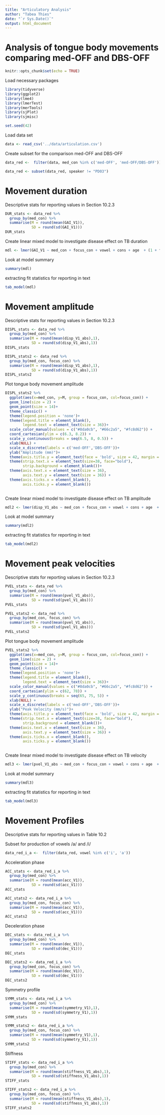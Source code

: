 ---
title: "Articulatory Analysis"
author: "Tabea Thies"
date: "`r Sys.Date()`"
output: html_document
---

# Analysis of tongue body movements comparing med-OFF and DBS-OFF

```{r setup, include=FALSE}
knitr::opts_chunk$set(echo = TRUE)
```

Load necessary packages

```{r load_tidyverse, warning = FALSE, message = FALSE}
library(tidyverse)
library(ggplot2)
library(lme4)
library(lmerTest)
library(merTools)
library(sjPlot)
library(sjmisc)

set.seed(42)
```

Load data set

```{r load_counts, message = FALSE, warning = FALSE}
data <- read_csv('../data/articulation.csv')
```

Create subset for the comparison med-OFF and DBS-OFF

```{r, message = FALSE, warning = FALSE}
data_red <-  filter(data, med_con %in% c('med-OFF', 'med-OFF/DBS-OFF'))

data_red <- subset(data_red, speaker != "PD03")
```

# Movement duration

Descriptive stats for reporting values in Section 10.2.3

```{r, message = FALSE, warning = FALSE}

DUR_stats <- data_red %>% 
  group_by(med_con) %>% 
  summarise(M = round(mean(GAI_V1)),
            SD = round(sd(GAI_V1)))
DUR_stats 

```
Create linear mixed model to investigate disease effect on TB duration

```{r, message = FALSE, warning = FALSE}

mdl <- lmer(GAI_V1 ~ med_con + focus_con + vowel + cons + age  + (1 + focus_con+med_con|speaker), data_red, REML = FALSE)

```

Look at model summary

```{r, message = FALSE, warning = FALSE}

summary(mdl)

```

extracting fit statistics for reporting in text

```{r, message = FALSE, warning = FALSE}

tab_model(mdl)

```


# Movement amplitude

Descriptive stats for reporting values in Section 10.2.3

```{r, message = FALSE, warning = FALSE}

DISPL_stats <- data_red %>% 
  group_by(med_con) %>% 
  summarise(M = round(mean(disp_V1_abs),1),
            SD = round(sd(disp_V1_abs),1))
DISPL_stats 

DISPL_stats2 <- data_red %>% 
  group_by(med_con, focus_con) %>% 
  summarise(M = round(mean(disp_V1_abs),1),
            SD = round(sd(disp_V1_abs),1))
DISPL_stats2

```
Plot tongue body movement amplitude

```{r, message = FALSE, warning = FALSE}

DISPL_stats2 %>% 
  ggplot(aes(x=med_con, y=M, group = focus_con, col=focus_con)) + 
  geom_line(size = 2) +
  geom_point(size = 14)+
  theme_classic() +
  theme(legend.position = 'none')+
  theme(legend.title = element_blank(),
        legend.text = element_text(size = 36))+
  scale_color_manual(values = c("#8da0cb", "#66c2a5", "#fc8d62")) +
  coord_cartesian(ylim = c(6.3, 8.2)) + 
  scale_y_continuous(breaks = seq(6.5, 8, 0.5)) +
  xlab(NULL) +
  scale_x_discrete(labels = c('med-OFF','DBS-OFF'))+
  ylab("Amplitude (mm)")+
  theme(axis.title.y = element_text(face = 'bold', size = 42, margin = margin(r = 30)))+
  theme(strip.text.x = element_text(size=38, face="bold"),
        strip.background = element_blank())+
  theme(axis.text.x = element_text(size = 36),
        axis.text.y = element_text(size = 36)) +
  theme(axis.ticks.x = element_blank(), 
        axis.ticks.y = element_blank())
        
``` 


Create linear mixed model to investigate disease effect on TB amplitude

```{r, message = FALSE, warning = FALSE}

mdl2 <- lmer(disp_V1_abs ~ med_con + focus_con + vowel + cons + age  + (1 + focus_con+med_con|speaker), data_red, REML = FALSE)

```

Look at model summary

```{r, message = FALSE, warning = FALSE}

summary(mdl2)

```

extracting fit statistics for reporting in text

```{r, message = FALSE, warning = FALSE}

tab_model(mdl2)

```


# Movement peak velocities

Descriptive stats for reporting values in Section 10.2.3

```{r, message = FALSE, warning = FALSE}

PVEL_stats <- data_red %>% 
  group_by(med_con) %>% 
  summarise(M = round(mean(pvel_V1_abs)),
            SD = round(sd(pvel_V1_abs)))
PVEL_stats 

PVEL_stats2 <- data_red %>% 
  group_by(med_con, focus_con) %>% 
  summarise(M = round(mean(pvel_V1_abs)),
            SD = round(sd(pvel_V1_abs)))
PVEL_stats2

```
Plot tongue body movement amplitude

```{r, message = FALSE, warning = FALSE}

PVEL_stats2 %>% 
  ggplot(aes(x=med_con, y=M, group = focus_con, col=focus_con)) + 
  geom_line(size = 2) +
  geom_point(size = 14)+
  theme_classic() +
  theme(legend.position = 'none')+
  theme(legend.title = element_blank(),
        legend.text = element_text(size = 36))+
  scale_color_manual(values = c("#8da0cb", "#66c2a5", "#fc8d62")) +
  coord_cartesian(ylim = c(62, 78)) + 
  scale_y_continuous(breaks = seq(65, 75, 5)) +
  xlab(NULL) +
  scale_x_discrete(labels = c('med-OFF','DBS-OFF'))+
  ylab("Peak Velocity (mm/s)")+
  theme(axis.title.y = element_text(face = 'bold', size = 42, margin = margin(r = 30)))+
  theme(strip.text.x = element_text(size=38, face="bold"),
        strip.background = element_blank())+
  theme(axis.text.x = element_text(size = 36),
        axis.text.y = element_text(size = 36)) +
  theme(axis.ticks.x = element_blank(), 
        axis.ticks.y = element_blank())
        
``` 



Create linear mixed model to investigate disease effect on TB velocity

```{r, message = FALSE, warning = FALSE}

mdl3 <- lmer(pvel_V1_abs ~ med_con + focus_con + vowel + cons + age  + (1 + focus_con+med_con|speaker), data_red, REML = FALSE)

```

Look at model summary

```{r, message = FALSE, warning = FALSE}

summary(mdl3)

```

extracting fit statistics for reporting in text

```{r, message = FALSE, warning = FALSE}

tab_model(mdl3)

```


# Movement Profiles

Descriptive stats for reporting values in Table 10.2

Subset for production of vowels /a/ and /i/

```{r, message = FALSE, warning = FALSE}

data_red_i_a <-  filter(data_red, vowel %in% c('i', 'a'))

```

Acceleration phase

```{r, message = FALSE, warning = FALSE}

ACC_stats <- data_red_i_a %>% 
  group_by(med_con) %>% 
  summarise(M = round(mean(acc_V1)),
            SD = round(sd(acc_V1)))
ACC_stats 

ACC_stats2 <- data_red_i_a %>% 
  group_by(med_con, focus_con) %>% 
  summarise(M = round(mean(acc_V1)),
            SD = round(sd(acc_V1)))
ACC_stats2

```

Deceleration phase

```{r, message = FALSE, warning = FALSE}

DEC_stats <- data_red_i_a %>% 
  group_by(med_con) %>% 
  summarise(M = round(mean(dec_V1)),
            SD = round(sd(dec_V1)))
DEC_stats 

DEC_stats2 <- data_red_i_a %>% 
  group_by(med_con, focus_con) %>% 
  summarise(M = round(mean(dec_V1)),
            SD = round(sd(dec_V1)))
DEC_stats2

```

Symmetry profile

```{r, message = FALSE, warning = FALSE}

SYMM_stats <- data_red_i_a %>% 
  group_by(med_con) %>% 
  summarise(M = round(mean(symmetry_V1),1),
            SD = round(sd(symmetry_V1),1))
SYMM_stats 

SYMM_stats2 <- data_red_i_a %>% 
  group_by(med_con, focus_con) %>% 
  summarise(M = round(mean(symmetry_V1),1),
            SD = round(sd(symmetry_V1),1))
SYMM_stats2

```

Stiffness

```{r, message = FALSE, warning = FALSE}

STIFF_stats <- data_red_i_a %>% 
  group_by(med_con) %>% 
  summarise(M = round(mean(stiffness_V1_abs),1),
            SD = round(sd(stiffness_V1_abs),1))
STIFF_stats 

STIFF_stats2 <- data_red_i_a %>% 
  group_by(med_con, focus_con) %>% 
  summarise(M = round(mean(stiffness_V1_abs),1),
            SD = round(sd(stiffness_V1_abs),1))
STIFF_stats2

```

